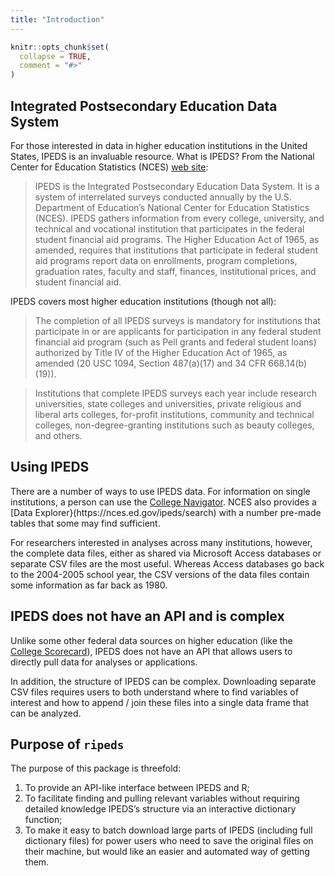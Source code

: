 ```yaml
---
title: "Introduction"
---
```


```r
knitr::opts_chunk$set(
  collapse = TRUE,
  comment = "#>"
)
```
## Integrated Postsecondary Education Data System

For those interested in data in higher education institutions in the United
States, IPEDS is an invaluable resource. What is IPEDS? From the National Center
for Education Statistics (NCES) [web site](https://nces.ed.gov/ipeds/about-ipeds):

> IPEDS is the Integrated Postsecondary Education Data System. It is a system of
> interrelated surveys conducted annually by the U.S. Department of Education’s
> National Center for Education Statistics (NCES). IPEDS gathers information
> from every college, university, and technical and vocational institution that
> participates in the federal student financial aid programs. The Higher
> Education Act of 1965, as amended, requires that institutions that participate
> in federal student aid programs report data on enrollments, program
> completions, graduation rates, faculty and staff, finances, institutional
> prices, and student financial aid.

IPEDS covers most higher education institutions (though not all):

> The completion of all IPEDS surveys is mandatory for institutions that
> participate in or are applicants for participation in any federal student
> financial aid program (such as Pell grants and federal student loans)
> authorized by Title IV of the Higher Education Act of 1965, as amended (20 USC
> 1094, Section 487(a)(17) and 34 CFR 668.14(b)(19)).

> Institutions that complete IPEDS surveys each year include research
> universities, state colleges and universities, private religious and liberal
> arts colleges, for-profit institutions, community and technical colleges,
> non-degree-granting institutions such as beauty colleges, and others.

## Using IPEDS

There are a number of ways to use IPEDS data. For information on single
institutions, a person can use the [College
Navigator](https://nces.ed.gov/collegenavigator/). NCES also provides a [Data
Explorer}(https://nces.ed.gov/ipeds/search) with a number pre-made tables that
some may find sufficient. 

For researchers interested in analyses across many institutions, however, the
complete data files, either as shared via Microsoft Access databases or separate
CSV files are the most useful. Whereas Access databases go back to the 2004-2005
school year, the CSV versions of the data files contain some information as far
back as 1980.

## IPEDS does not have an API and is complex

Unlike some other federal data sources on higher education (like the [College
Scorecard](https://collegescorecard.ed.gov)), IPEDS does not have an API that
allows users to directly pull data for analyses or applications.

In addition, the structure of IPEDS can be complex. Downloading separate CSV
files requires users to both understand where to find variables of interest and
how to append / join these files into a single data frame that can be analyzed.

## Purpose of `ripeds`

The purpose of this package is threefold:

1. To provide an API-like interface between IPEDS and R;
1. To facilitate finding and pulling relevant variables without requiring
   detailed knowledge IPEDS's structure via an interactive dictionary function;
1. To make it easy to batch download large parts of IPEDS (including full
   dictionary files) for power users who need to save the original files on
   their machine, but would like an easier and automated way of getting them.
   
 
